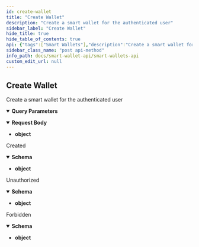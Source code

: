 ```yaml
---
id: create-wallet
title: "Create Wallet"
description: "Create a smart wallet for the authenticated user"
sidebar_label: "Create Wallet"
hide_title: true
hide_table_of_contents: true
api: {"tags":["Smart Wallets"],"description":"Create a smart wallet for the authenticated user","requestBody":{"content":{"application/json":{"schema":{"type":"object"}}}},"security":[{"bearerAuth":[]}],"parameters":[{"name":"apiKey","in":"query","schema":{"type":"string"},"description":"(Required) Your Public API key","example":"{{publicKey}}"}],"responses":{"201":{"description":"Created","content":{"application/json":{"schema":{"type":"object"},"example":{"connectionUrl":"ws://localhost:5007","transactionId":"0x06515e558ba48471b24096015ef763ae034ad933ddae1800a4e79459bd310ffb"}}}},"401":{"description":"Unauthorized","content":{"application/json":{"schema":{"type":"object"},"example":{"statusCode":401,"errorMessage":{"statusCode":401,"message":"Unauthorized"}}}}},"403":{"description":"Forbidden","content":{"application/json":{"schema":{"type":"object"},"example":{"statusCode":403,"errorMessage":{"statusCode":403,"message":"Forbidden resource","error":"Forbidden"}}}}}},"method":"post","path":"/api/v1/smart-wallets/create","servers":[{"url":"https://api.fuse.io"}],"jsonRequestBodyExample":{},"info":{"title":"Smart Wallets API","version":"1.0.0"},"postman":{"name":"Create Wallet","description":{"content":"Create a smart wallet for the authenticated user","type":"text/plain"},"url":{"path":["api","v1","smart-wallets","create"],"host":["{{baseUrl}}"],"query":[{"disabled":false,"description":{"content":"(Required) Your Public API key","type":"text/plain"},"key":"apiKey","value":""}],"variable":[]},"header":[{"key":"Content-Type","value":"application/json"},{"key":"Accept","value":"application/json"}],"method":"POST","body":{"mode":"raw","raw":"\"\"","options":{"raw":{"language":"json"}}}}}
sidebar_class_name: "post api-method"
info_path: docs/smart-wallet-api/smart-wallets-api
custom_edit_url: null
---
```



## Create Wallet



Create a smart wallet for the authenticated user

<details style={{"marginBottom":"1rem"}} data-collapsed={false} open={true}><summary style={{}}><strong>Query Parameters</strong></summary><div><ul><ParamsItem className={"paramsItem"} param={{"name":"apiKey","in":"query","schema":{"type":"string"},"description":"(Required) Your Public API key","example":"{{publicKey}}"}}></ParamsItem></ul></div></details><MimeTabs><TabItem label={"application/json"} value={"application/json-schema"}><details style={{}} data-collapsed={false} open={true}><summary style={{"textAlign":"left"}}><strong>Request Body</strong></summary><div style={{"textAlign":"left","marginLeft":"1rem"}}></div><ul style={{"marginLeft":"1rem"}}><li><div><strong>object</strong></div></li></ul></details></TabItem></MimeTabs><div><ApiTabs><TabItem label={"201"} value={"201"}><div>

Created

</div><div><MimeTabs schemaType={"response"}><TabItem label={"application/json"} value={"application/json"}><SchemaTabs><TabItem label={"Schema"} value={"Schema"}><details style={{}} data-collapsed={false} open={true}><summary style={{"textAlign":"left"}}><strong>Schema</strong></summary><div style={{"textAlign":"left","marginLeft":"1rem"}}></div><ul style={{"marginLeft":"1rem"}}><li><div><strong>object</strong></div></li></ul></details></TabItem><TabItem label={"Example (from schema)"} value={"Example (from schema)"}><ResponseSamples responseExample={"{}"} language={"json"}></ResponseSamples></TabItem><TabItem label={"Example"} value={"Example"}><ResponseSamples responseExample={"{\n  \"connectionUrl\": \"ws://localhost:5007\",\n  \"transactionId\": \"0x06515e558ba48471b24096015ef763ae034ad933ddae1800a4e79459bd310ffb\"\n}"} language={"json"}></ResponseSamples></TabItem></SchemaTabs></TabItem></MimeTabs></div></TabItem><TabItem label={"401"} value={"401"}><div>

Unauthorized

</div><div><MimeTabs schemaType={"response"}><TabItem label={"application/json"} value={"application/json"}><SchemaTabs><TabItem label={"Schema"} value={"Schema"}><details style={{}} data-collapsed={false} open={true}><summary style={{"textAlign":"left"}}><strong>Schema</strong></summary><div style={{"textAlign":"left","marginLeft":"1rem"}}></div><ul style={{"marginLeft":"1rem"}}><li><div><strong>object</strong></div></li></ul></details></TabItem><TabItem label={"Example (from schema)"} value={"Example (from schema)"}><ResponseSamples responseExample={"{}"} language={"json"}></ResponseSamples></TabItem><TabItem label={"Example"} value={"Example"}><ResponseSamples responseExample={"{\n  \"statusCode\": 401,\n  \"errorMessage\": {\n    \"statusCode\": 401,\n    \"message\": \"Unauthorized\"\n  }\n}"} language={"json"}></ResponseSamples></TabItem></SchemaTabs></TabItem></MimeTabs></div></TabItem><TabItem label={"403"} value={"403"}><div>

Forbidden

</div><div><MimeTabs schemaType={"response"}><TabItem label={"application/json"} value={"application/json"}><SchemaTabs><TabItem label={"Schema"} value={"Schema"}><details style={{}} data-collapsed={false} open={true}><summary style={{"textAlign":"left"}}><strong>Schema</strong></summary><div style={{"textAlign":"left","marginLeft":"1rem"}}></div><ul style={{"marginLeft":"1rem"}}><li><div><strong>object</strong></div></li></ul></details></TabItem><TabItem label={"Example (from schema)"} value={"Example (from schema)"}><ResponseSamples responseExample={"{}"} language={"json"}></ResponseSamples></TabItem><TabItem label={"Example"} value={"Example"}><ResponseSamples responseExample={"{\n  \"statusCode\": 403,\n  \"errorMessage\": {\n    \"statusCode\": 403,\n    \"message\": \"Forbidden resource\",\n    \"error\": \"Forbidden\"\n  }\n}"} language={"json"}></ResponseSamples></TabItem></SchemaTabs></TabItem></MimeTabs></div></TabItem></ApiTabs></div>
      
